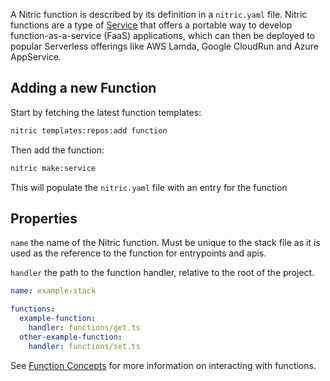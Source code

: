 A Nitric function is described by its definition in a `nitric.yaml` file. Nitric functions are a type of [Service](../../intro/services) that offers a portable way to develop function-as-a-service (FaaS) applications, which can then be deployed to
popular Serverless offerings like AWS Lamda, Google CloudRun and Azure AppService.

## Adding a new Function

Start by fetching the latest function templates:

```bash
nitric templates:repos:add function
```

Then add the function:

```bash
nitric make:service
```

This will populate the `nitric.yaml` file with an entry for the function

## Properties

`name` the name of the Nitric function. Must be unique to the stack file as it is used as the reference to the function for entrypoints and apis.

`handler` the path to the function handler, relative to the root of the project.

```yaml
name: example-stack

functions:
  example-function:
    handler: functions/get.ts
  other-example-function:
    handler: functions/set.ts
```

See [Function Concepts]() for more information on interacting with functions.
